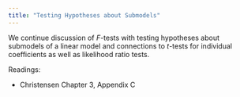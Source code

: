 ```yaml
---
title: "Testing Hypotheses about Submodels"
---
```


We continue discussion of $F$-tests with testing hypotheses about submodels of a linear model and connections to $t$-tests for individual coefficients as well as likelihood ratio tests.


Readings:



- Christensen Chapter 3, Appendix C
